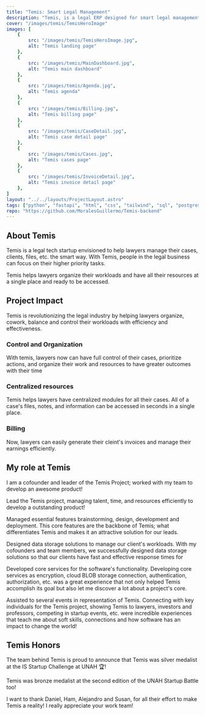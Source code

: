 ```yaml
---
title: "Temis: Smart Legal Management"
description: "Temis, is a legal ERP designed for smart legal management. Temis lets lawyers admister their cases, files, clients, invoices, due dates, etc. so they can focus on their passion and what they do best. Discover about Temis and its impact in the Legal industry!"
cover: "/images/temis/TemisHeroImage"
images: [
    {
        src: "/images/temis/TemisHeroImage.jpg",
        alt: "Temis landing page"
    },
    {
        src: "/images/temis/MainDashboard.jpg",
        alt: "Temis main dashboard"
    },
    {
        src: "/images/temis/Agenda.jpg",
        alt: "Temis agenda"
    },
    {
        src: "/images/temis/Billing.jpg",
        alt: "Temis billing page"
    },
    {
        src: "/images/temis/CaseDetail.jpg",
        alt: "Temis case detail page"
    },
    {
        src: "/images/temis/Cases.jpg",
        alt: "Temis cases page"
    },
    {
        src: "/images/temis/InvoiceDetail.jpg",
        alt: "Temis invoice detail page"
    },
]
layout: "../../layouts/ProjectLayout.astro" 
tags: ["python", "fastapi", "html", "css", "tailwind", "sql", "postgresql", "aws", "aws ec2", "git", "github", "ci/cd"]
repo: "https://github.com/MoralesGuillermo/Temis-backend"
---
```


## About Temis

Temis is a legal tech startup envisioned to help lawyers manage their cases, clients, files, etc. the smart way. With Temis, people in the legal business can focus on their higher priority tasks. 

Temis helps lawyers organize their workloads and have all their resources at a single place and ready to be accessed.

## Project Impact
Temis is revolutionizing the legal industry by helping lawyers organize, cowork, balance and control their workloads with efficiency and effectiveness.

### Control and Organization
With temis, lawyers now can have full control of their cases, prioritize actions, and organize their work and resources to have greater outcomes with their time

### Centralized resources
Temis helps lawyers have centralized modules for all their cases. All of a case's files, notes, and information can be accessed in seconds in a single place.

### Billing
Now, lawyers can easily generate their cleint's invoices and manage their earnings efficiently.


## My role at Temis
I am a cofounder and leader of the Temis Project; worked with my team to develop an awesome product!

<span class="text-primary font-semibold">Lead</span> the Temis project, managing talent, time, and resources efficiently to develop a outstanding product!

<span class="text-primary font-semibold">Managed</span> essential features brainstorming, design, development and deployment. This core features are the backbone of Temis; what differentiates Temis and makes it an attractive solution for our leads.

<span class="text-primary font-semibold">Designed</span> data storage solutions to manage our client's workloads. With my cofounders and team members, we successfully designed data storage solutions so that our clients have fast and effective response times for 

<span class="text-primary font-semibold">Developed</span> core services for the software's functionality. Developing core services as encryption, cloud BLOB storage connection, authentication, authorization, etc. was a great experience that not only helped Temis accomplish its goal but also let me discover a lot about a project's core.

<span class="text-primary font-semibold">Assisted</span> to several events in representation of Temis. Connecting with key individuals for the Temis project, showing Temis to lawyers, investors and professors, competing in startup events, etc. were incredible experiences that teach me about soft skills, connections and how software has an impact to change the world!



## Temis Honors
The team behind Temis is proud to announce that Temis was silver medalist at the IS Startup Challenge at UNAH 🏆!

Temis was bronze medalist at the second edition of the UNAH Startup Battle too!

I want to thank Daniel, Ham, Alejandro and Susan, for all their effort to make Temis a reality! I really appreciate your work team!
